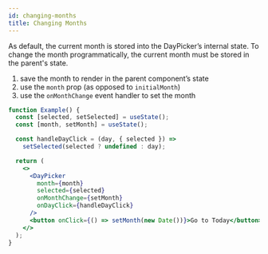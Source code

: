 ```yaml
---
id: changing-months
title: Changing Months
---
```


As default, the current month is stored into the DayPicker’s internal state. To
change the month programmatically, the current month must be stored in the
parent's state.

1. save the month to render in the parent component’s state
2. use the `month` prop (as opposed to `initialMonth`)
3. use the `onMonthChange` event handler to set the month

```jsx showOutput
function Example() {
  const [selected, setSelected] = useState();
  const [month, setMonth] = useState();

  const handleDayClick = (day, { selected }) =>
    setSelected(selected ? undefined : day);

  return (
    <>
      <DayPicker
        month={month}
        selected={selected}
        onMonthChange={setMonth}
        onDayClick={handleDayClick}
      />
      <button onClick={() => setMonth(new Date())}>Go to Today</button>
    </>
  );
}
```
